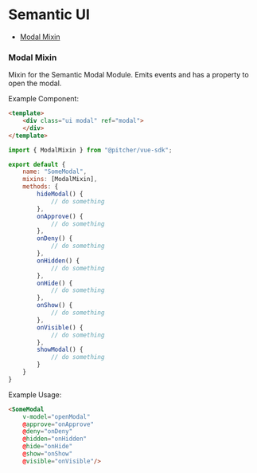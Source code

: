 
<Meta title="Documentation/Mixins" />

# Semantic UI

- [Modal Mixin](#modal-mixin)

### Modal Mixin
Mixin for the Semantic Modal Module. Emits events and has a property to open the modal.

Example Component:
```html
<template>
    <div class="ui modal" ref="modal">
    </div>
</template>
```

```javascript
import { ModalMixin } from "@pitcher/vue-sdk";

export default {
    name: "SomeModal",
    mixins: [ModalMixin],
    methods: {
        hideModal() {
            // do something
        },
        onApprove() {
            // do something
        },
        onDeny() {
            // do something
        },
        onHidden() {
            // do something
        },
        onHide() {
            // do something
        },
        onShow() {
            // do something
        },
        onVisible() {
            // do something
        },
        showModal() {
            // do something
        }
    }
}
```

Example Usage:
```html
<SomeModal
    v-model="openModal"
    @approve="onApprove"
    @deny="onDeny"
    @hidden="onHidden"
    @hide="onHide"
    @show="onShow"
    @visible="onVisible"/>
```
